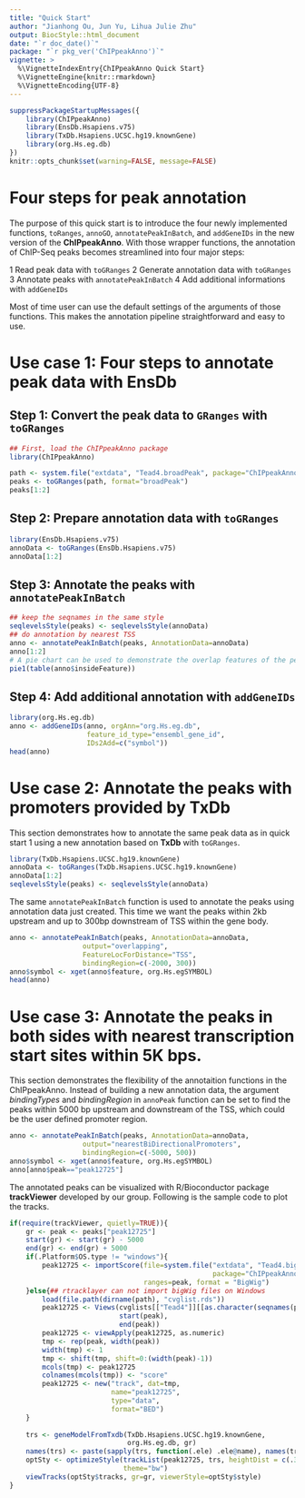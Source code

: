 ```yaml
---
title: "Quick Start"
author: "Jianhong Ou, Jun Yu, Lihua Julie Zhu"
output: BiocStyle::html_document
date: "`r doc_date()`"
package: "`r pkg_ver('ChIPpeakAnno')`"
vignette: >
  %\VignetteIndexEntry{ChIPpeakAnno Quick Start}
  %\VignetteEngine{knitr::rmarkdown}
  %\VignetteEncoding{UTF-8}
---
```

```r
suppressPackageStartupMessages({
    library(ChIPpeakAnno)
    library(EnsDb.Hsapiens.v75)
    library(TxDb.Hsapiens.UCSC.hg19.knownGene)
    library(org.Hs.eg.db)
})
knitr::opts_chunk$set(warning=FALSE, message=FALSE)
```
# Four steps for peak annotation
The purpose of this quick start is to introduce the four newly implemented functions, `toRanges`, `annoGO`, `annotatePeakInBatch`, and `addGeneIDs` in the new version of the **ChIPpeakAnno**. With those wrapper functions, the annotation of ChIP-Seq peaks becomes streamlined into four major steps:

1 Read peak data with `toGRanges`
2 Generate annotation data with `toGRanges`
3 Annotate peaks with `annotatePeakInBatch`
4 Add additional informations with `addGeneIDs`

Most of time user can use the default settings of the arguments of those functions. This makes the annotation pipeline straightforward and easy to use.

# Use case 1: Four steps to annotate peak data with **EnsDb**
## Step 1: Convert the peak data to `GRanges` with `toGRanges`

```r
## First, load the ChIPpeakAnno package
library(ChIPpeakAnno)
```

```r
path <- system.file("extdata", "Tead4.broadPeak", package="ChIPpeakAnno")
peaks <- toGRanges(path, format="broadPeak")
peaks[1:2]
```
## Step 2: Prepare annotation data with `toGRanges`
```r
library(EnsDb.Hsapiens.v75)
annoData <- toGRanges(EnsDb.Hsapiens.v75)
annoData[1:2]
```
## Step 3: Annotate the peaks with `annotatePeakInBatch`
```r
## keep the seqnames in the same style
seqlevelsStyle(peaks) <- seqlevelsStyle(annoData)
## do annotation by nearest TSS
anno <- annotatePeakInBatch(peaks, AnnotationData=annoData)
anno[1:2]
# A pie chart can be used to demonstrate the overlap features of the peaks.
pie1(table(anno$insideFeature))
```
## Step 4: Add additional annotation with `addGeneIDs`
```r
library(org.Hs.eg.db)
anno <- addGeneIDs(anno, orgAnn="org.Hs.eg.db", 
                   feature_id_type="ensembl_gene_id",
                   IDs2Add=c("symbol"))
head(anno)
```
# Use case 2: Annotate the peaks with promoters provided by **TxDb**

This section demonstrates how to annotate the same peak data as in quick start 1 using a new annotation based on **TxDb** with `toGRanges`.

```r
library(TxDb.Hsapiens.UCSC.hg19.knownGene)
annoData <- toGRanges(TxDb.Hsapiens.UCSC.hg19.knownGene)
annoData[1:2]
seqlevelsStyle(peaks) <- seqlevelsStyle(annoData)
```
The same `annotatePeakInBatch` function is used to annotate the peaks using annotation data just created. This time we want the peaks within 2kb upstream and up to 300bp downstream of TSS within the gene body.
```r
anno <- annotatePeakInBatch(peaks, AnnotationData=annoData, 
                  output="overlapping", 
                  FeatureLocForDistance="TSS",
                  bindingRegion=c(-2000, 300))
anno$symbol <- xget(anno$feature, org.Hs.egSYMBOL)
head(anno)
```
# Use case 3: Annotate the peaks in both sides with nearest transcription start sites within 5K bps.
This section demonstrates the flexibility of the annotaition functions in the ChIPpeakAnno. Instead of building a new annotation data, the argument _bindingTypes_ and _bindingRegion_ in `annoPeak` function  can be set to find the peaks within 5000 bp upstream and downstream of the TSS, which could be the user defined promoter region.

```r
anno <- annotatePeakInBatch(peaks, AnnotationData=annoData, 
                  output="nearestBiDirectionalPromoters", 
                  bindingRegion=c(-5000, 500))
anno$symbol <- xget(anno$feature, org.Hs.egSYMBOL)
anno[anno$peak=="peak12725"]
```
The annotated peaks can be visualized with R/Bioconductor package **trackViewer** developed by our group.
Following is the sample code to plot the tracks.
```r
if(require(trackViewer, quietly=TRUE)){
    gr <- peak <- peaks["peak12725"]
    start(gr) <- start(gr) - 5000
    end(gr) <- end(gr) + 5000
    if(.Platform$OS.type != "windows"){
        peak12725 <- importScore(file=system.file("extdata", "Tead4.bigWig", 
                                                  package="ChIPpeakAnno"),
                                 ranges=peak, format = "BigWig")
    }else{## rtracklayer can not import bigWig files on Windows
        load(file.path(dirname(path), "cvglist.rds"))
        peak12725 <- Views(cvglists[["Tead4"]][[as.character(seqnames(peak))]],
                           start(peak),
                           end(peak))
        peak12725 <- viewApply(peak12725, as.numeric)
        tmp <- rep(peak, width(peak))
        width(tmp) <- 1
        tmp <- shift(tmp, shift=0:(width(peak)-1))
        mcols(tmp) <- peak12725
        colnames(mcols(tmp)) <- "score"
        peak12725 <- new("track", dat=tmp, 
                         name="peak12725", 
                         type="data", 
                         format="BED")
    }
    
    trs <- geneModelFromTxdb(TxDb.Hsapiens.UCSC.hg19.knownGene, 
                             org.Hs.eg.db, gr)
    names(trs) <- paste(sapply(trs, function(.ele) .ele@name), names(trs), sep=":")
    optSty <- optimizeStyle(trackList(peak12725, trs, heightDist = c(.3, .7)),
                            theme="bw")
    viewTracks(optSty$tracks, gr=gr, viewerStyle=optSty$style)
}
```